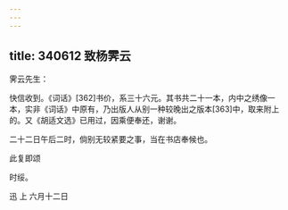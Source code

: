 ```yaml
---
---
---
```

title: 340612 致杨霁云
---




霁云先生：

快信收到。《词话》[362]书价，系三十六元。其书共二十一本，内中之绣像一本，实非《词话》中原有，乃出版人从别一种较晚出之版本[363]中，取来附上的。又《胡适文选》已用过，因乘便奉还，谢谢。

二十二日午后二时，倘别无较紧要之事，当在书店奉候也。

此复即颂

时绥。

迅 上 六月十二日